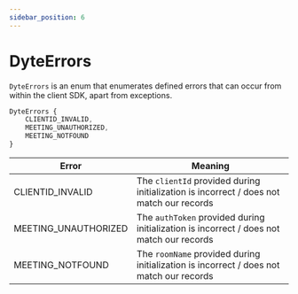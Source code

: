 ```yaml
---
sidebar_position: 6
---
```


# DyteErrors

`DyteErrors` is an enum that enumerates defined errors that can occur from
within the client SDK, apart from exceptions.

```ts
DyteErrors {
	CLIENTID_INVALID,
	MEETING_UNAUTHORIZED,
	MEETING_NOTFOUND
}
```

| Error                | Meaning                                                                                  |
| -------------------- | ---------------------------------------------------------------------------------------- |
| CLIENTID_INVALID     | The `clientId` provided during initialization is incorrect / does not match our records  |
| MEETING_UNAUTHORIZED | The `authToken` provided during initialization is incorrect / does not match our records |
| MEETING_NOTFOUND     | The `roomName` provided during initialization is incorrect / does not match our records  |
